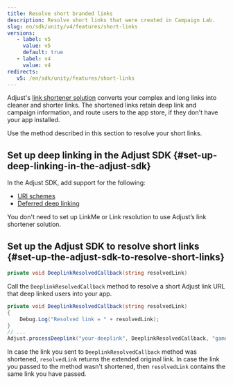```yaml
---
title: Resolve short branded links
description: Resolve short links that were created in Campaign Lab.
slug: en/sdk/unity/v4/features/short-links
versions:
   - label: v5
     value: v5
     default: true
   - label: v4
     value: v4
redirects:
   v5: /en/sdk/unity/features/short-links
---
```


Adjust's [link shortener solution](https://help.adjust.com/en/article/short-branded-links) converts your complex and long links into cleaner and shorter links. The shortened links retain deep link and campaign information, and route users to the app store, if they don't have your app installed.

Use the method described in this section to resolve your short links.

## Set up deep linking in the Adjust SDK {#set-up-deep-linking-in-the-adjust-sdk}

In the Adjust SDK, add support for the following:

- [URI schemes](/en/sdk/unity/features/deep-links)
- [Deferred deep linking](/en/sdk/unity/features/deep-links#deferred-deep-linking)

<Callout type="note">

You don't need to set up LinkMe or Link resolution to use Adjust’s link shortener solution.

</Callout>

## Set up the Adjust SDK to resolve short links {#set-up-the-adjust-sdk-to-resolve-short-links}

<CodeBlock title="Method signature">

```cs
private void DeeplinkResolvedCallback(string resolvedLink)
```

</CodeBlock>

Call the `DeeplinkResolvedCallback` method to resolve a short Adjust link URL that deep linked users into your app.

```cs
private void DeeplinkResolvedCallback(string resolvedLink)
{
    Debug.Log("Resolved link = " + resolvedLink);
}
// ...
Adjust.processDeeplink("your-deeplink", DeeplinkResolvedCallback, "game-object-name-where-Adjust-script-is-loaded");
```

In case the link you sent to `DeeplinkResolvedCallback` method was shortened, `resolvedLink` returns the extended original link. In case the link you passed to the method wasn't shortened, then `resolvedLink` contains the same link you have passed.
